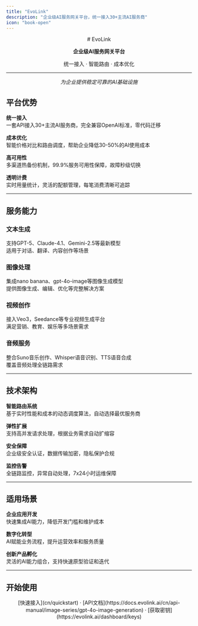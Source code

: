 ```yaml
---
title: "EvoLink"
description: "企业级AI服务网关平台，统一接入30+主流AI服务商"
icon: "book-open"
---
```


<div align="center">
# EvoLink

**企业级AI服务网关平台**

统一接入 · 智能路由 · 成本优化

---

_为企业提供稳定可靠的AI基础设施_

</div>

## 平台优势

**统一接入**\
一套API接入30\+主流AI服务商，完全兼容OpenAI标准，零代码迁移

**成本优化**\
智能价格对比和路由调度，帮助企业降低30-50%的AI使用成本

**高可用性**\
多渠道热备份机制，99.9%服务可用性保障，故障秒级切换

**透明计费**\
实时用量统计，灵活的配额管理，每笔消费清晰可追踪

---

## 服务能力

### 文本生成

支持GPT-5、Claude-4.1、Gemini-2.5等最新模型\
适用于对话、翻译、内容创作等场景

### 图像处理

集成nano banana、gpt-4o-image等图像生成模型\
提供图像生成、编辑、优化等完整解决方案

### 视频创作

接入Veo3，Seedance等专业视频生成平台\
满足营销、教育、娱乐等多场景需求

### 音频服务

整合Suno音乐创作、Whisper语音识别、TTS语音合成\
覆盖音频处理全链路需求

---

## 技术架构

**智能路由系统**\
基于实时性能和成本的动态调度算法，自动选择最优服务商

**弹性扩展**\
支持高并发请求处理，根据业务需求自动扩缩容

**安全保障**\
企业级安全认证，数据传输加密，隐私保护合规

**监控告警**\
全链路监控，异常自动处理，7x24小时运维保障

---

## 适用场景

**企业应用开发**\
快速集成AI能力，降低开发门槛和维护成本

**数字化转型**\
AI赋能业务流程，提升运营效率和服务质量

**创新产品孵化**\
灵活的AI能力组合，支持快速原型验证和迭代

---

## 开始使用

<div align="center">
[快速接入](cn/quickstart) · [API文档](https://docs.evolink.ai/cn/api-manual/image-series/gpt-4o-image-generation) · [获取密钥](https://evolink.ai/dashboard/keys)

</div>
